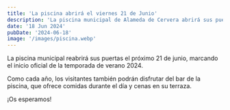 ```yaml
---
title: 'La piscina abrirá el viernes 21 de Junio'
description: 'La piscina municipal de Alameda de Cervera abrirá sus puertas el 21 de Junio'
date: '18 Jun 2024'
pubDate: '2024-06-18'
image: '/images/piscina.webp'
---
```


La piscina municipal reabrirá sus puertas el próximo 21 de junio, marcando el inicio oficial de la temporada de verano 2024.

Como cada año, los visitantes también podrán disfrutar del bar de la piscina, que ofrece comidas durante el día y cenas en su terraza.

¡Os esperamos!
